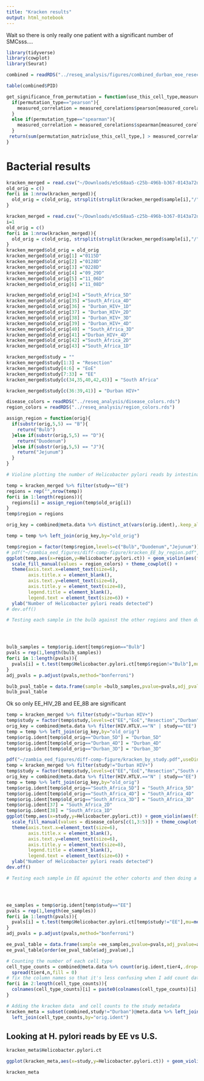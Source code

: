 ```yaml
---
title: "Kracken results"
output: html_notebook
---
```


Wait so there is only really one patient with a significant number of SMCsss....


```r
library(tidyverse)
library(cowplot)
library(Seurat)
```

```r
combined = readRDS("../reseq_analysis/figures/combined_durban_eoe_resection_no_sa_HIV_aug18.rds")
```

```r
table(combined$PID)
```


```r
get_significance_from_permutation = function(use_this_cell_type,measured_corelations,permutation_type,permutation_matrix){
  if(permutation_type=="pearson"){
    measured_correlation = measured_corelations$pearson[measured_corelations$cell_type==use_this_cell_type]
  }
  else if(permutation_type=="spearman"){
    measured_correlation = measured_corelations$spearman[measured_corelations$cell_type==use_this_cell_type]
  }
 return(sum(permutation_matrix[use_this_cell_type,] > measured_correlation)/(ncol(permutation_matrix))) 
}
```
# Bacterial results

```r
kracken_merged = read.csv("~/Downloads/e5c68aa5-c25b-496b-b367-0143a72defc4_merge_metagenomics_f1060fa4-4238-44a6-aac2-420263307ee5_call-aggregate_metagenomics_reports_aggregate_taxa_summary_Bacteria_by_species_top_200_by_sample.csv")
old_orig = c()
for(i in 1:nrow(kracken_merged)){
  old_orig = c(old_orig, strsplit(strsplit(kracken_merged$sample[i],"/")[[1]][5],"[.]")[[1]][1])
}
```

```r
kracken_merged = read.csv("~/Downloads/e5c68aa5-c25b-496b-b367-0143a72defc4_merge_metagenomics_f1060fa4-4238-44a6-aac2-420263307ee5_call-aggregate_metagenomics_reports_aggregate_taxa_summary_Bacteria_by_species_top_200_by_sample.csv")
i=1
old_orig = c()
for(i in 1:nrow(kracken_merged)){
  old_orig = c(old_orig, strsplit(strsplit(kracken_merged$sample[i],"/")[[1]][5],"[.]")[[1]][1])
}
kracken_merged$old_orig = old_orig
kracken_merged$old_orig[1] ="0115D"
kracken_merged$old_orig[2] ="0128D"
kracken_merged$old_orig[3] ="0228D"
kracken_merged$old_orig[4] ="09_29D"
kracken_merged$old_orig[5] ="11_06D"
kracken_merged$old_orig[6] ="11_08D"

kracken_merged$old_orig[34] ="South_Africa_5D"
kracken_merged$old_orig[35] ="South_Africa_4D"
kracken_merged$old_orig[36] = "Durban_HIV+_1D"
kracken_merged$old_orig[37] = "Durban_HIV+_2D"
kracken_merged$old_orig[38] = "Durban_HIV+_3D"
kracken_merged$old_orig[39] = "Durban_HIV+_4D"
kracken_merged$old_orig[40] = "South_Africa_3D"
kracken_merged$old_orig[41] ="Durban_HIV+_4D"
kracken_merged$old_orig[42] ="South_Africa_2D"
kracken_merged$old_orig[43] ="South_Africa_1D"

kracken_merged$study = ""
kracken_merged$study[1:3] = "Resection"
kracken_merged$study[4:6] = "EoE"
kracken_merged$study[7:33] = "EE"
kracken_merged$study[c(34,35,40,42,43)] = "South Africa"

kracken_merged$study[c(36:39,41)] = "Durban HIV+"

```

```r
disease_colors = readRDS("../reseq_analysis/disease_colors.rds")
region_colors = readRDS("../reseq_analysis/region_colors.rds")
```

```r
assign_region = function(orig){
  if(substr(orig,5,5) == "B"){
    return("Bulb")
  }else if(substr(orig,5,5) == "D"){
    return("Duodenum")
  }else if(substr(orig,5,5) == "J"){
    return("Jejunum")
  }
}
```


```r
# Violine plotting the number of Helicobacter pylori reads by intestinal region with the EE cohort

temp = kracken_merged %>% filter(study=="EE")
regions = rep("",nrow(temp))
for(i in 1:length(regions)){
  regions[i] = assign_region(temp$old_orig[i])
}
temp$region = regions

orig_key = combined@meta.data %>% distinct_at(vars(orig.ident),.keep_all = T)%>% select(orig.ident,old_orig)

temp = temp %>% left_join(orig_key,by="old_orig")

temp$region = factor(temp$region,levels=c("Bulb","Duodenum","Jejunum"))
# pdf("~/zambia_eed_figures/diff-comp-figure/kracken_EE_by_region.pdf",useDingbats = F,height=3,width=4)
ggplot(temp,aes(x=region,y=Helicobacter.pylori.ct)) + geom_violin(aes(fill=region)) + geom_point(size=0.5) + geom_text(aes(label=orig.ident),size=2) +
  scale_fill_manual(values = region_colors) + theme_cowplot() +
  theme(axis.text.x=element_text(size=6),
        axis.title.x = element_blank(),
        axis.text.y=element_text(size=6),
        axis.title.y = element_text(size=8),
        legend.title = element_blank(),
        legend.text = element_text(size=6)) +
  ylab("Number of Helicobacter pylori reads detected")
# dev.off()

# Testing each sample in the bulb against the other regions and then doing a multiple testing correction to see if any bulb samples are uniquely higher




bulb_samples = temp$orig.ident[temp$region=="Bulb"]
pvals = rep(1,length(bulb_samples))
for(i in 1:length(pvals)){
  pvals[i] = t.test(temp$Helicobacter.pylori.ct[temp$region!="Bulb"],mu=temp$Helicobacter.pylori.ct[temp$orig.ident==bulb_samples[i]])$p.value
}
adj_pvals = p.adjust(pvals,method="bonferroni")

bulb_pval_table = data.frame(sample =bulb_samples,pvalue=pvals,adj_pvalue=adj_pvals)
bulb_pval_table

```

Ok so only EE_HIV_2B and EE_8B are significant 

```r
temp = kracken_merged %>% filter(study!="Durban HIV+")
temp$study = factor(temp$study,levels=c("EE","EoE","Resection","Durban"))
orig_key = combined@meta.data %>% filter(HIV.HTLV.=="N" | study=="EE") %>% distinct_at(vars(orig.ident),.keep_all = T)%>% select(orig.ident,old_orig)
temp = temp %>% left_join(orig_key,by="old_orig")
temp$orig.ident[temp$old_orig=="Durban_5D"] = "Durban_5D"
temp$orig.ident[temp$old_orig=="Durban_4D"] = "Durban_4D"
temp$orig.ident[temp$old_orig=="Durban_3D"] = "Durban_3D"
```

```r
pdf("~/zambia_eed_figures/diff-comp-figure/kracken_by_study.pdf",useDingbats = F,height=3,width=4)
temp = kracken_merged %>% filter(study!="Durban HIV+")
temp$study = factor(temp$study,levels=c("EE","EoE","Resection","South Africa"))
orig_key = combined@meta.data %>% filter(HIV.HTLV.=="N" | study=="EE") %>% distinct_at(vars(orig.ident),.keep_all = T)%>% select(orig.ident,old_orig)
temp = temp %>% left_join(orig_key,by="old_orig")
temp$orig.ident[temp$old_orig=="South_Africa_5D"] = "South_Africa_5D"
temp$orig.ident[temp$old_orig=="South_Africa_4D"] = "South_Africa_4D"
temp$orig.ident[temp$old_orig=="South_Africa_3D"] = "South_Africa_3D"
temp$orig.ident[37] = "South_Africa_2D"
temp$orig.ident[38] = "South_Africa_1D"
ggplot(temp,aes(x=study,y=Helicobacter.pylori.ct)) + geom_violin(aes(fill=study)) + geom_point(size=0.5) + geom_text(aes(label=orig.ident),size=2) +
  scale_fill_manual(values = disease_colors[c(1,3:5)]) + theme_cowplot() +
  theme(axis.text.x=element_text(size=6),
        axis.title.x = element_blank(),
        axis.text.y=element_text(size=6),
        axis.title.y = element_text(size=8),
        legend.title = element_blank(),
        legend.text = element_text(size=6)) +
  ylab("Number of Helicobacter pylori reads detected")
dev.off()

# Testing each sample in EE against the other cohorts and then doing a multiple testing correction to see if any EE samples are uniquely higher




ee_samples = temp$orig.ident[temp$study=="EE"]
pvals = rep(1,length(ee_samples))
for(i in 1:length(pvals)){
  pvals[i] = t.test(temp$Helicobacter.pylori.ct[temp$study!="EE"],mu=mean(temp$Helicobacter.pylori.ct[temp$orig.ident==ee_samples[i]]))$p.value
}
adj_pvals = p.adjust(pvals,method="bonferroni")

ee_pval_table = data.frame(sample =ee_samples,pvalue=pvals,adj_pvalue=adj_pvals)
ee_pval_table[order(ee_pval_table$adj_pvalue),]
```


```r
# Counting the number of each cell type
cell_type_counts = combined@meta.data %>% count(orig.ident,tier4,.drop=F) %>% 
  spread(tier4,n,fill = 0)
# fix the column names so that it's less confusing when I add count data into data frame
for(i in 2:length(cell_type_counts)){
  colnames(cell_type_counts)[i] = paste0(colnames(cell_type_counts)[i],"_counts")
}

# Adding the kracken data  and cell counts to the study metadata
kracken_meta = subset(combined,study!="Durban")@meta.data %>% left_join(kracken_merged) %>% distinct_at("orig.ident",.keep_all = T) %>% 
  left_join(cell_type_counts,by="orig.ident")
```

## Looking at H. pylori reads by EE vs U.S.


```r
kracken_meta$Helicobacter.pylori.ct
```

```r
ggplot(kracken_meta,aes(x=study,y=Helicobacter.pylori.ct)) + geom_violin() + geom_point() + geom_text(aes(label=orig.ident))
```

```r
kracken_meta
```



